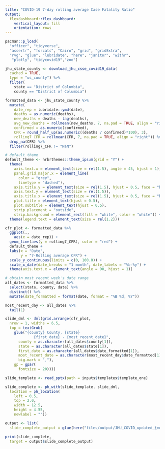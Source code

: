 ```yaml
---
title: "COVID-19 7-day rolling average Case Fatality Ratio"
output: 
  flexdashboard::flex_dashboard:
    vertical_layout: fill
    orientation: rows
---
```


```r
pacman::p_load(
  "officer", "tidyverse",
  "assertr", "forcats", "Cairo", "grid", "gridExtra",
  "rvg", "glue", "lubridate", "here", "janitor", "withr",
   "plotly", "tidycovid19","zoo")
```

```r

jhu_state_county <- download_jhu_csse_covid19_data(
  cached = TRUE,
  type = "us_county") %>%
  filter(
    state == "District of Columbia",
    county == "District of Columbia")
```

```r

formatted_data <- jhu_state_county %>%
  mutate(
    date_rep = lubridate::ymd(date),
    deaths = as.numeric(deaths),
    new_deaths = deaths - lag(deaths),
    avg_new_deaths = rollmean(new_deaths, 7, na.pad = TRUE, align = "right"),
    confirmed = as.numeric(confirmed),
    CFR = round_half_up(as.numeric((deaths / confirmed)*100), 3),
    rolling7_CFR = rollmean(CFR, 7, na.pad = TRUE, align = "right")) %>%
  drop_na(CFR) %>%
  filter(rolling7_CFR != "NaN")

```

```r

# default theme
default_theme <- hrbrthemes::theme_ipsum(grid = "Y") +
  theme(
    axis.text.x = element_text(size = rel(1.5), angle = 45, hjust = 1),
    panel.grid.major.x = element_line(
      color = "grey",
      linetype = "dashed"),
    axis.title.y = element_text(size = rel(1.5), hjust = 0.5, face = "bold"),
    axis.text.y = element_text(size = rel(1.5)),
    axis.title.x = element_text(size = rel(1.5), hjust = 0.5, face = "bold"),
    plot.title = element_text(hjust = 0.5),
    plot.subtitle = element_text(hjust = 0.5),
    strip.placement = "outside",
    strip.background = element_rect(fill = "white", color = "white")) +
  theme(legend.text = element_text(size = rel(1.2)))

cfr_plot <- formatted_data %>%
  ggplot(.,
    aes(x = date_rep)) +
  geom_line(aes(y = rolling7_CFR), color = "red") +
  default_theme +
  labs(x = "Date",
       y = "7-Rolling average CFR") +
  scale_y_continuous(limits = c(0, 100.0)) +
  scale_x_date(date_breaks = "1 month", date_labels = "%b-%y") +
  theme(axis.text.x = element_text(angle = 90, hjust = 1))
```

```r

# obtain most recent week's date range
all_dates <- formatted_data %>%
  select(state, county, date) %>%
  distinct() %>%
  mutate(date_formatted = format(date, format = "%B %d, %Y"))

most_recent_day <- all_dates %>%
  tail(1)

slide_dml <- dml(grid.arrange(cfr_plot,
  nrow = 1, widths = 6.5,
  top = textGrob(
    glue("{county} County, {state}
             {first_date} - {most_recent_date}",
      county = as.character(all_dates$county[1]),
      state = as.character(all_dates$state[1]),
      first_date = as.character(all_dates$date_formatted[1]),
      most_recent_date = as.character(most_recent_day$date_formatted[1]),
      big.mark = ","),
    gp = gpar(
      fontsize = 20))))
```

```r

slide_template <- read_pptx(path = inputs$templates$template_one)

slide_complete <- ph_with(slide_template, slide_dml,
  location = ph_location(
    left = 0.5,
    top = 2.0,
    width = 12.5,
    height = 4.55,
    newlabel = ""))

output <- list(
  slide_complete_output = glue(here("files/output/JHU_COVID_updated_{most_recent_day$date[1]}_CFR.pptx")))

print(slide_complete,
  target = output$slide_complete_output)
```
